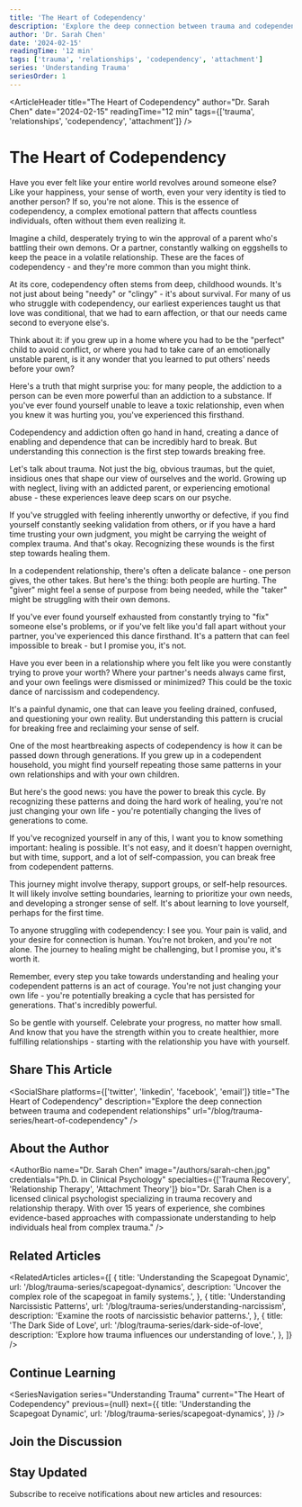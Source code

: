 ```yaml
---
title: 'The Heart of Codependency'
description: 'Explore the deep connection between trauma and codependent relationships, understanding how early experiences shape our attachment patterns'
author: 'Dr. Sarah Chen'
date: '2024-02-15'
readingTime: '12 min'
tags: ['trauma', 'relationships', 'codependency', 'attachment']
series: 'Understanding Trauma'
seriesOrder: 1
---
```


<ArticleHeader
  title="The Heart of Codependency"
  author="Dr. Sarah Chen"
  date="2024-02-15"
  readingTime="12 min"
  tags={['trauma', 'relationships', 'codependency', 'attachment']}
/>

<TableOfContents />

# The Heart of Codependency

Have you ever felt like your entire world revolves around someone else?
Like your happiness, your sense of worth, even your very identity is
tied to another person? If so, you're not alone. This is the essence of
codependency, a complex emotional pattern that affects countless
individuals, often without them even realizing it.

Imagine a child, desperately trying to win the approval of a parent
who's battling their own demons. Or a partner, constantly walking on
eggshells to keep the peace in a volatile relationship. These are the
faces of codependency - and they're more common than you might think.

At its core, codependency often stems from deep, childhood wounds. It's
not just about being "needy" or "clingy" - it's about survival. For many
of us who struggle with codependency, our earliest experiences taught
us that love was conditional, that we had to earn affection, or that our
needs came second to everyone else's.

Think about it: if you grew up in a home where you had to be the
"perfect" child to avoid conflict, or where you had to take care of an
emotionally unstable parent, is it any wonder that you learned to put
others' needs before your own?

Here's a truth that might surprise you: for many people, the addiction
to a person can be even more powerful than an addiction to a substance.
If you've ever found yourself unable to leave a toxic relationship, even
when you knew it was hurting you, you've experienced this firsthand.

Codependency and addiction often go hand in hand, creating a dance of
enabling and dependence that can be incredibly hard to break. But
understanding this connection is the first step towards breaking free.

Let's talk about trauma. Not just the big, obvious traumas, but the
quiet, insidious ones that shape our view of ourselves and the world.
Growing up with neglect, living with an addicted parent, or experiencing
emotional abuse - these experiences leave deep scars on our psyche.

If you've struggled with feeling inherently unworthy or defective, if
you find yourself constantly seeking validation from others, or if you
have a hard time trusting your own judgment, you might be carrying the
weight of complex trauma. And that's okay. Recognizing these wounds is
the first step towards healing them.

In a codependent relationship, there's often a delicate balance - one
person gives, the other takes. But here's the thing: both people are
hurting. The "giver" might feel a sense of purpose from being needed,
while the "taker" might be struggling with their own demons.

If you've ever found yourself exhausted from constantly trying to "fix"
someone else's problems, or if you've felt like you'd fall apart without
your partner, you've experienced this dance firsthand. It's a pattern
that can feel impossible to break - but I promise you, it's not.

Have you ever been in a relationship where you felt like you were
constantly trying to prove your worth? Where your partner's needs always
came first, and your own feelings were dismissed or minimized? This
could be the toxic dance of narcissism and codependency.

It's a painful dynamic, one that can leave you feeling drained,
confused, and questioning your own reality. But understanding this
pattern is crucial for breaking free and reclaiming your sense of self.

One of the most heartbreaking aspects of codependency is how it can be
passed down through generations. If you grew up in a codependent
household, you might find yourself repeating those same patterns in your
own relationships and with your own children.

But here's the good news: you have the power to break this cycle. By
recognizing these patterns and doing the hard work of healing, you're
not just changing your own life - you're potentially changing the lives
of generations to come.

If you've recognized yourself in any of this, I want you to know
something important: healing is possible. It's not easy, and it doesn't
happen overnight, but with time, support, and a lot of self-compassion,
you can break free from codependent patterns.

This journey might involve therapy, support groups, or self-help
resources. It will likely involve setting boundaries, learning to
prioritize your own needs, and developing a stronger sense of self. It's
about learning to love yourself, perhaps for the first time.

To anyone struggling with codependency: I see you. Your pain is valid,
and your desire for connection is human. You're not broken, and you're
not alone. The journey to healing might be challenging, but I promise
you, it's worth it.

Remember, every step you take towards understanding and healing your
codependent patterns is an act of courage. You're not just changing your
own life - you're potentially breaking a cycle that has persisted for
generations. That's incredibly powerful.

So be gentle with yourself. Celebrate your progress, no matter how
small. And know that you have the strength within you to create
healthier, more fulfilling relationships - starting with the
relationship you have with yourself.

<Divider />

## Share This Article

<SocialShare
  platforms={['twitter', 'linkedin', 'facebook', 'email']}
  title="The Heart of Codependency"
  description="Explore the deep connection between trauma and codependent relationships"
  url="/blog/trauma-series/heart-of-codependency"
/>

## About the Author

<AuthorBio
  name="Dr. Sarah Chen"
  image="/authors/sarah-chen.jpg"
  credentials="Ph.D. in Clinical Psychology"
  specialties={['Trauma Recovery', 'Relationship Therapy', 'Attachment Theory']}
  bio="Dr. Sarah Chen is a licensed clinical psychologist specializing in trauma recovery and relationship therapy. With over 15 years of experience, she combines evidence-based approaches with compassionate understanding to help individuals heal from complex trauma."
/>

## Related Articles

<RelatedArticles
  articles={[
    {
      title: 'Understanding the Scapegoat Dynamic',
      url: '/blog/trauma-series/scapegoat-dynamics',
      description:
        'Uncover the complex role of the scapegoat in family systems.',
    },
    {
      title: 'Understanding Narcissistic Patterns',
      url: '/blog/trauma-series/understanding-narcissism',
      description: 'Examine the roots of narcissistic behavior patterns.',
    },
    {
      title: 'The Dark Side of Love',
      url: '/blog/trauma-series/dark-side-of-love',
      description: 'Explore how trauma influences our understanding of love.',
    },
  ]}
/>

## Continue Learning

<SeriesNavigation
  series="Understanding Trauma"
  current="The Heart of Codependency"
  previous={null}
  next={{
    title: 'Understanding the Scapegoat Dynamic',
    url: '/blog/trauma-series/scapegoat-dynamics',
  }}
/>

## Join the Discussion

<Comments />

## Stay Updated

Subscribe to receive notifications about new articles and resources:

<Subscribe />
